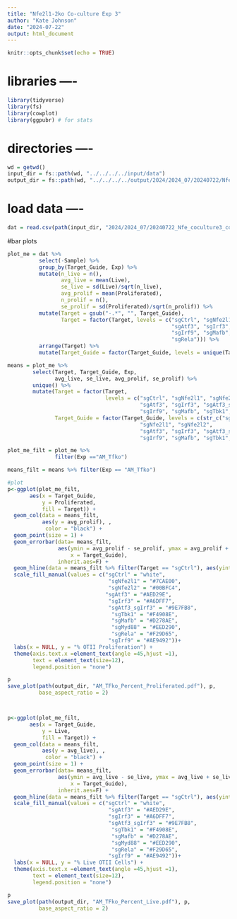 ```yaml
---
title: "Nfe2l1-2ko Co-culture Exp 3"
author: "Kate Johnson"
date: "2024-07-22"
output: html_document
---
```


```r
knitr::opts_chunk$set(echo = TRUE)
```
# libraries ----
```r
library(tidyverse)
library(fs)
library(cowplot)
library(ggpubr) # for stats
```

# directories ----
```r
wd = getwd()
input_dir = fs::path(wd, "../../../../input/data")
output_dir = fs::path(wd, "../../../../output/2024/2024_07/20240722/Nfe2l1-2ko_Coculture_Exp3")
```

# load data ----
```r
dat = read.csv(path(input_dir, "2024/2024_07/20240722_Nfe_coculture3_copy.csv")) 
```


#bar plots
```r
plot_me = dat %>%
          select(-Sample) %>%
          group_by(Target_Guide, Exp) %>%
          mutate(n_live = n(),
                 avg_live = mean(Live),
                 se_live = sd(Live)/sqrt(n_live),
                 avg_prolif = mean(Proliferated),
                 n_prolif = n(),
                 se_prolif = sd(Proliferated)/sqrt(n_prolif)) %>%
          mutate(Target = gsub("-.*", "", Target_Guide),
                 Target = factor(Target, levels = c("sgCtrl", "sgNfe2l1", "sgNfe2l2",
                                                    "sgAtf3", "sgIrf3", "sgAtf3_sgIrf3",
                                                    "sgIrf9", "sgMafb", "sgTbk1", "sgMyd88",
                                                    "sgRela"))) %>%
          arrange(Target) %>%
          mutate(Target_Guide = factor(Target_Guide, levels = unique(Target_Guide)))

means = plot_me %>% 
        select(Target, Target_Guide, Exp,
               avg_live, se_live, avg_prolif, se_prolif) %>% 
        unique() %>%
        mutate(Target = factor(Target, 
                               levels = c("sgCtrl", "sgNfe2l1", "sgNfe2l2",
                                          "sgAtf3", "sgIrf3", "sgAtf3_sgIrf3",
                                          "sgIrf9", "sgMafb", "sgTbk1", "sgMyd88", "sgRela")),
               Target_Guide = factor(Target_Guide, levels = c(str_c("sgCtrl-", c(5:10)),
                                          "sgNfe2l1", "sgNfe2l2",
                                          "sgAtf3", "sgIrf3", "sgAtf3_sgIrf3",
                                          "sgIrf9", "sgMafb", "sgTbk1", "sgMyd88", "sgRela")))

plot_me_filt = plot_me %>%
               filter(Exp =="AM_Tfko")

means_filt = means %>% filter(Exp == "AM_Tfko")

#plot
p<-ggplot(plot_me_filt, 
       aes(x = Target_Guide,
           y = Proliferated,
           fill = Target)) +
  geom_col(data = means_filt,
           aes(y = avg_prolif), , 
            color = "black") +
  geom_point(size = 1) +
  geom_errorbar(data= means_filt,
                aes(ymin = avg_prolif - se_prolif, ymax = avg_prolif + se_prolif,
                    x = Target_Guide),
                inherit.aes=F) +
  geom_hline(data = means_filt %>% filter(Target == "sgCtrl"), aes(yintercept = mean(avg_prolif)), linetype = 2) +
  scale_fill_manual(values = c("sgCtrl" = "white",
                                "sgNfe2l1" = "#7CAE00",
                                "sgNfe2l2" = "#00BFC4",
                               "sgAtf3" = "#AED29E",
                                "sgIrf3" = "#A6DFF7",
                                "sgAtf3_sgIrf3" = "#9E7FB8",
                                 "sgTbk1" = "#F4908E",
                                 "sgMafb" = "#D278AE",
                                 "sgMyd88" = "#EED290",
                                 "sgRela" = "#F29D65",
                                "sgIrf9" = "#AE9492"))+
  labs(x = NULL, y = "% OTII Proliferation") +
  theme(axis.text.x =element_text(angle =45,hjust =1),
        text = element_text(size=12),
        legend.position = "none") 

p
save_plot(path(output_dir, "AM_TFko_Percent_Proliferated.pdf"), p,
          base_aspect_ratio = 2)



p<-ggplot(plot_me_filt, 
       aes(x = Target_Guide,
           y = Live,
           fill = Target)) +
  geom_col(data = means_filt,
           aes(y = avg_live), , 
            color = "black") +
  geom_point(size = 1) +
  geom_errorbar(data= means_filt,
                aes(ymin = avg_live - se_live, ymax = avg_live + se_live,
                    x = Target_Guide),
                inherit.aes=F) +
  geom_hline(data = means_filt %>% filter(Target == "sgCtrl"), aes(yintercept = mean(avg_live)), linetype = 2) +
  scale_fill_manual(values = c("sgCtrl" = "white",
                                "sgAtf3" = "#AED29E",
                                "sgIrf3" = "#A6DFF7",
                                "sgAtf3_sgIrf3" = "#9E7FB8",
                                 "sgTbk1" = "#F4908E",
                                 "sgMafb" = "#D278AE",
                                 "sgMyd88" = "#EED290",
                                 "sgRela" = "#F29D65",
                                "sgIrf9" = "#AE9492"))+
  labs(x = NULL, y = "% Live OTII Cells") +
  theme(axis.text.x =element_text(angle =45,hjust =1),
        text = element_text(size=12),
        legend.position = "none") 

p
save_plot(path(output_dir, "AM_TFko_Percent_Live.pdf"), p,
          base_aspect_ratio = 2)

```



